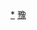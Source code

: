 <div style="position: relative" class="center">
{{Image label begin|image=Administrative Division Luoyang.png|width={{{1|588}}}|link=}} 
{{Image label|x=1480|y=500|scale={{{1|588}}}/2100|text=[[老城区|<span style="color: black;">'''①'''</span>]]}}
{{Image label|x=1420|y=520|scale={{{1|588}}}/2100|text=[[西工区|<span style="color: black;">'''②'''</span>]]}}
{{Image label|x=1560|y=510|scale={{{1|588}}}/2100|text=[[瀍河回族区|<span style="color: black;">'''③'''</span>]]}}
{{Image label|x=1380|y=610|scale={{{1|588}}}/2100|text=[[涧西区|<span style="color: black;">'''④'''</span>]]}}
{{Image label|x=1540|y=650|scale={{{1|588}}}/2100|text=[[洛龙区|<span style="color: black;">'''洛龙区'''</span>]]}}
{{Image label|x=1840|y=560|scale={{{1|588}}}/2100|text={{vtext|[[偃师区|<span style="color: black;">'''偃师区'''</span>]]}}}}
{{Image label|x=1500|y=350|scale={{{1|588}}}/2100|text=[[孟津区|<span style="color: black;">'''孟津区'''</span>]]}}
{{Image label|x=1100|y=360|scale={{{1|588}}}/2100|text=[[新安县|<span style="color: black;">'''新安县'''</span>]]}}
{{Image label|x=470|y=1600|scale={{{1|588}}}/2100|text=[[栾川县|<span style="color: black;">'''栾川县'''</span>]]}}
{{Image label|x=1030|y=1470|scale={{{1|588}}}/2100|text=[[嵩县|<span style="color: black;">'''嵩县'''</span>]]}}
{{Image label|x=1440|y=1390|scale={{{1|588}}}/2100|text=[[汝阳县|<span style="color: black;">'''汝阳县'''</span>]]}}
{{Image label|x=970|y=820|scale={{{1|588}}}/2100|text=[[宜阳县|<span style="color: black;">'''宜阳县'''</span>]]}}
{{Image label|x=370|y=1020|scale={{{1|588}}}/2100|text=[[洛宁县|<span style="color: black;">'''洛宁县'''</span>]]}}
{{Image label|x=1480|y=910|scale={{{1|588}}}/2100|text=[[伊川县|<span style="color: black;">'''伊川县'''</span>]]}}
{{Image label|x=500|y=200|scale={{{1|588}}}/2100|text=[[老城区|<span style="color: black;">'''① 老城区'''</span>]]}}
{{Image label|x=500|y=270|scale={{{1|588}}}/2100|text=[[西工区|<span style="color: black;">'''② 西工区'''</span>]]}}
{{Image label|x=500|y=340|scale={{{1|588}}}/2100|text=[[瀍河回族区|<span style="color: black;">'''③ 瀍河回族区'''</span>]]}}
{{Image label|x=500|y=410|scale={{{1|588}}}/2100|text=[[涧西区|<span style="color: black;">'''④ 涧西区'''</span>]]}}
</div>
<noinclude>
[[Category:洛阳行政区划|*]]
[[Category:中华人民共和国地级行政区划图|豫]]
</noinclude>